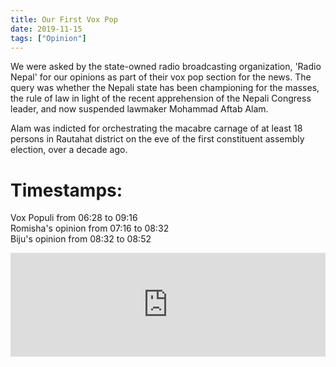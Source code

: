 ```yaml
---
title: Our First Vox Pop
date: 2019-11-15
tags: ["Opinion"]
---
```


We were asked by the state-owned radio broadcasting organization, 'Radio Nepal' for our opinions as part of their vox pop section for the news. The query was whether the Nepali state has been championing for the masses, the rule of law in light of the recent apprehension of the Nepali Congress leader, and now suspended lawmaker Mohammad Aftab Alam.

Alam was indicted for orchestrating the macabre carnage of at least 18 persons in Rautahat district on the eve of the first constituent assembly election, over a decade ago.

# Timestamps:

Vox Populi from 06:28 to 09:16  
Romisha's opinion from 07:16 to 08:32  
Biju's opinion from 08:32 to 08:52

<iframe
  width="100%"
  height="166"
  scrolling="no"
  frameborder="no"
  allow="autoplay"
  src="https://w.soundcloud.com/player/?url=https%3A//api.soundcloud.com/tracks/808897375%3Fsecret_token%3Ds-vopClUOTzey&color=%23302c28&auto_play=false&hide_related=false&show_comments=true&show_user=true&show_reposts=false&show_teaser=true"
></iframe>
